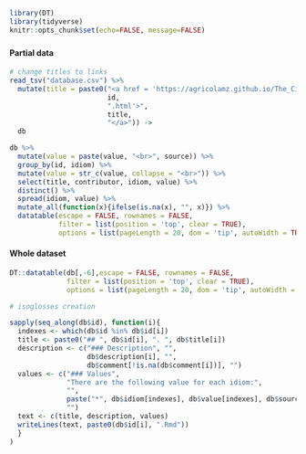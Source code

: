 ```r
library(DT)
library(tidyverse)
knitr::opts_chunk$set(echo=FALSE, message=FALSE)
```


### {.tabset .tabset-fade .tabset-pills}
#### Partial data
```r
# change titles to links
read_tsv("database.csv") %>% 
  mutate(title = paste0("<a href = 'https://agricolamz.github.io/The_Circassian_Isoglosses_Database/",
                        id,
                        ".html'>",
                        title,
                        "</a>")) ->
  db

db %>% 
  mutate(value = paste(value, "<br>", source)) %>% 
  group_by(id, idiom) %>% 
  mutate(value = str_c(value, collapse = "<br>")) %>% 
  select(title, contributor, idiom, value) %>% 
  distinct() %>% 
  spread(idiom, value) %>% 
  mutate_all(function(x){ifelse(is.na(x), "", x)}) %>% 
  datatable(escape = FALSE, rownames = FALSE,  
            filter = list(position = 'top', clear = TRUE),
            options = list(pageLength = 20, dom = 'tip', autoWidth = TRUE))
```

#### Whole dataset
```r
DT::datatable(db[,-6],escape = FALSE, rownames = FALSE,
              filter = list(position = 'top', clear = TRUE),
              options = list(pageLength = 20, dom = 'tip', autoWidth = TRUE)) # remove description column
```


```r
# isoglosses creation

sapply(seq_along(db$id), function(i){
  indexes <- which(db$id %in% db$id[i])
  title <- paste0("## ", db$id[i], ". ", db$title[i])
  description <- c("### Description", "", 
                   db$description[i], "",
                   db$comment[!is.na(db$comment[i])], "")
  values <- c("### Values",
              "There are the following value for each idiom:",
              "",
              paste("*", db$idiom[indexes], db$value[indexes], db$source[indexes]), 
              "")
  text <- c(title, description, values)
  writeLines(text, paste0(db$id[i], ".Rmd"))
  }
)

```

